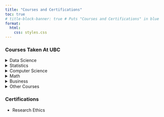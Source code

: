 ```yaml
---
title: "Courses and Certifications"
toc: true
# title-block-banner: true # Puts "Courses and Certifications" in blue banner
format:
  html:
    css: styles.css
---
```



### Courses Taken At UBC

<details>
<summary>Data Science</summary>

DSCI 310: Reproducible and Trustworthy Workflows

* details

DSCI 320: Data Visualization

* details
</details>

<details>
<summary>Statistics</summary>

STAT 443: Time Series and Forecastin

* details

</details> 


<details>
<summary>Computer Science</summary>
CPSC 304

CPSC 210

CPSC 110
</details> 

<details>
<summary>Math</summary>

MATH 101

MATH 100

</details> 

<details>
<summary>Business</summary>
COMR 398

* An organization's ultimate success depends on how efficiently and effectively it executes its strategic goals. This requires a detailed understanding of the processes used to produce and deliver goods and/or services to customers including:

  * process analysis
  * queuing systems
  * project management
  * inventory management
  * supply chain management
  
* Upon successful completion of this course, students will have the managerial tools needed to understand and articulate the impact of an organization's business processes, and the ability to analyze and continuously improve these business processes.
</details> 

<details>
<summary>Other Courses</summary>

</details> 

### Certifications

* Research Ethics